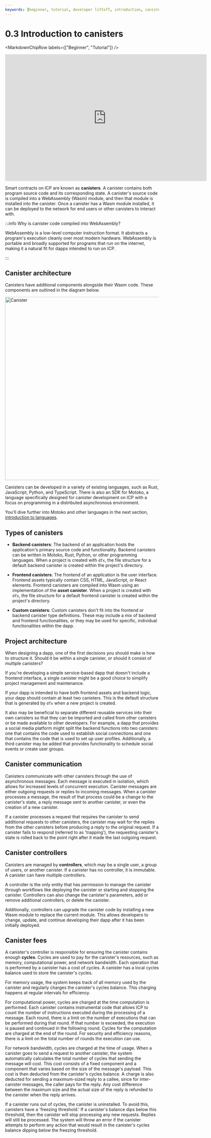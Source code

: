 ```yaml
---
keywords: [beginner, tutorial, developer liftoff, introduction, canister controllers, cycles, canisters, what is a canister, canister architecture, why is code compiled to wasm, compile to wasm, canister components, why wasm]
---
```



# 0.3 Introduction to canisters

<MarkdownChipRow labels={["Beginner", "Tutorial"]} />

<div class="text--center">
<p> </p>
</div>
<div class="text--center">
<iframe width="660" height="415" src="https://www.youtube.com/embed/mwbRRk9T5Nw?si=NtENTs0fdoAZ_abL" title="YouTube video player" frameborder="0" allow="accelerometer; autoplay; clipboard-write; encrypted-media; gyroscope; picture-in-picture; web-share" allowfullscreen></iframe> </div>

Smart contracts on ICP are known as **canisters**. A canister contains both program source code and its corresponding state. A canister's source code is compiled into a WebAssembly (Wasm) module, and then that module is installed into the canister. Once a canister has a Wasm module installed, it can be deployed to the network for end users or other canisters to interact with.

:::info Why is canister code compiled into WebAssembly?

WebAssembly is a low-level computer instruction format. It abstracts a program's execution cleanly over most modern hardware. WebAssembly is portable and broadly supported for programs that run on the internet, making it a natural fit for dapps intended to run on ICP.

:::

## Canister architecture

Canisters have additional components alongside their Wasm code. These components are outlined in the diagram below.

<div class="text--center">
<img src="/img/docs/inside-canister.png" alt="Canister" width="600"/>
</div>

Canisters can be developed in a variety of existing languages, such as Rust, JavaScript, Python, and TypeScript.
There is also an SDK for Motoko, a language specifically designed for canister development on ICP with a focus on programming in a distributed asynchronous environment.

You'll dive further into Motoko and other languages in the next section, [introduction to languages](/docs/tutorials/developer-liftoff/level-0/intro-languages).

## Types of canisters

- **Backend canisters**: The backend of an application hosts the application's primary source code and functionality. Backend canisters can be written in Motoko, Rust, Python, or other programming languages. When a project is created with `dfx`, the file structure for a default backend canister is created within the project's directory.

- **Frontend canisters**: The frontend of an application is the user interface. Frontend assets typically contain CSS, HTML, JavaScript, or React elements. Frontend canisters are compiled into Wasm using an implementation of the **asset canister**. When a project is created with `dfx`, the file structure for a default frontend canister is created within the project's directory.

- **Custom canisters**: Custom canisters don't fit into the frontend or backend canister type definitions. These may include a mix of backend and frontend functionalities, or they may be used for specific, individual functionalities within the dapp.

## Project architecture

When designing a dapp, one of the first decisions you should make is how to structure it. Should it be within a single canister, or should it consist of multiple canisters?

If you're developing a simple service-based dapp that doesn't include a frontend interface, a single canister might be a good choice to simplify project management and maintenance.

If your dapp is intended to have both frontend assets and backend logic, your dapp should contain at least two canisters. This is the default structure that is generated by `dfx` when a new project is created.

It also may be beneficial to separate different reusable services into their own canisters so that they can be imported and called from other canisters or be made available to other developers. For example, a dapp that provides a social media platform might split the backend functions into two canisters: one that contains the code used to establish social connections and one that contains the code that is used to set up user profiles. Additionally, a third canister may be added that provides functionality to schedule social events or create user groups.

## Canister communication

Canisters communicate with other canisters through the use of asynchronous messages. Each message is executed in isolation, which allows for increased levels of concurrent execution. Canister messages are either outgoing requests or replies to incoming messages. When a canister processes a message, the result of that process could be a change to the canister's state, a reply message sent to another canister, or even the creation of a new canister.

If a canister processes a request that requires the canister to send additional requests to other canisters, the canister may wait for the replies from the other canisters before producing a reply to the original request. If a canister fails to respond (referred to as 'trapping'), the requesting canister's state is rolled back to the point right after it made the last outgoing request.

## Canister controllers

Canisters are managed by **controllers**, which may be a single user, a group of users, or another canister. If a canister has no controller, it is immutable. A canister can have multiple controllers.

A controller is the only entity that has permission to manage the canister through workflows like deploying the canister or starting and stopping the canister. Controllers can also change the canister's parameters, add or remove additional controllers, or delete the canister.

Additionally, controllers can upgrade the canister code by installing a new Wasm module to replace the current module. This allows developers to change, update, and continue developing their dapp after it has been initially deployed.

## Canister fees

A canister's controller is responsible for ensuring the canister contains enough **<GlossaryTooltip>cycles</GlossaryTooltip>**. Cycles are used to pay for the canister's resources, such as memory, computational power, and network bandwidth. Each operation that is performed by a canister has a cost of cycles. A canister has a local cycles balance used to store the canister's cycles.

For memory usage, the system keeps track of all memory used by the canister and regularly charges the canister's cycles balance. This charging happens at regular intervals for efficiency.

For computational power, cycles are charged at the time computation is performed. Each canister contains instrumental code that allows ICP to count the number of instructions executed during the processing of a message. Each round, there is a limit on the number of executions that can be performed during that round. If that number is exceeded, the execution is paused and continued in the following round. Cycles for the computation are charged at the end of the round. For security and efficiency reasons, there is a limit on the total number of rounds the execution can use.

For network bandwidth, cycles are charged at the time of usage. When a canister goes to send a request to another canister, the system automatically calculates the total number of cycles that sending the message will cost. This cost consists of a fixed component and a component that varies based on the size of the message's payload. This cost is then deducted from the canister's cycles balance. A charge is also deducted for sending a maximum-sized reply to a callee, since for inter-canister messages, the caller pays for the reply. Any cost difference between the maximum size and the actual size of the reply is refunded to the canister when the reply arrives.

If a canister runs out of cycles, the canister is uninstalled. To avoid this, canisters have a 'freezing threshold.' If a canister's balance dips below this threshold, then the canister will stop processing any new requests. Replies will still be processed. The system will throw an error if the canister attempts to perform any action that would result in the canister's cycles balance dipping below the freezing threshold.

<TutorialFooter />